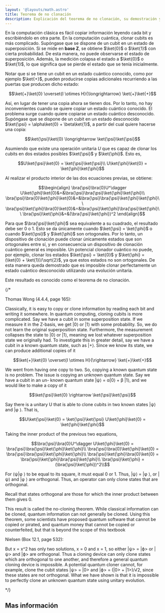 ```yaml
---
layout: '@layouts/math.astro'
title: Teorema de no clonación
description: Explicación del teorema de no clonación, su demostración y sus implicaciones en la computación cuántica.
---
```



En la computación clásica es fácil copiar información leyendo cada bit y escribiéndolo en otra parte. En la computación cuántica, clonar cubits es más complicado. Supóngase que se dispone de un cubit en un estado de superposición. Si se mide en **base Z**, se obtiene $\ket{0}$ o $\ket{1}$ con cierta probabilidad. De esta manera, no puede observarse el estado de superposición. Además, la medición colapsa el estado a $\ket{0}$ o $\ket{1}$, lo que significa que se pierde el estado que se tenía inicialmente.

Notar que si se tiene un cubit en un estado cuántico conocido, como por ejemplo $\ket{+}$, pueden producirse copias 
adicionales recurriendo a las puertas que producen dicho estado: 

```math
\ket{+}\ket{0} \overset{I \otimes H}{\longrightarrow} \ket{+}\ket{+}
```

Así, en lugar de tener una copia ahora se tienen dos. Por lo tanto, no hay inconvenientes cuando se quiere copiar un estado 
cuántico conocido. El problema surge cuando quiere copiarse un estado cuántico desconocido. Supóngase que se dispone de 
un cubit en un estado desconocido $\ket{\psi} = \alpha\ket{0} + \beta\ket{1}$, a partir del cual quiere hacerse una copia:

```math
\ket{\psi}\ket{0} \longrightarrow \ket{\psi}\ket{\psi}
```

Asumiendo que existe una operación unitaria $U$ que es capaz de clonar los cubits en dos estados posibles 
$\ket{\psi}$ y $\ket{\phi}$. Esto es, 

```math
U\ket{\psi}\ket{0} = \ket{\psi}\ket{\psi}\\
U\ket{\phi}\ket{0} = \ket{\phi}\ket{\phi}
```

Al realizar el producto interior de las dos ecuaciones previas, se obtiene:

```math
\begin{align}
\bra{\psi}\bra{0}U^\dagger U\ket{\phi}\ket{0}&=&\bra{\psi}\bra{\psi}\ket{\phi}\ket{\phi}\\
\bra{\psi}\bra{0}\ket{\phi}\ket{0}&=&\bra{\psi}\bra{\psi}\ket{\phi}\ket{\phi}\\
\bra{\psi}\ket{\phi}\bra{0}\ket{0}&=&\bra{\psi}\ket{\phi}\bra{\psi}\ket{\phi}\\
\bra{\psi}\ket{\phi}&=&(\bra{\psi}\ket{\phi})^2
\end{align}
```

Para que $\bra{\psi}\ket{\phi}$ sea equivalente a su cuadrado, el resultado debe ser $0$ o $1$. Esto 
se da únicamente cuando $\ket{\psi} = \ket{\phi}$ o cuando $\ket{\psi}$ y $\ket{\phi}$ son ortogonales. 
Por lo tanto, un dispositivo de clonación puede clonar únicamente estados que son ortogonales entre sí, y en consecuencia
un dispositivo de clonación cuántico general es imposible. Un potencial clonador cuántico no puede, por ejemplo, 
clonar los estados $\ket{\psi} = \ket{0}$ y $\ket{\phi} = (\ket{0} + \ket{1})/\sqrt{2}$, ya que estos estados no son ortogonales. 
De esta manera queda demostrado que es imposible clonar perfectamente un estado cuántico desconocido utilizando una evolución unitaria.

Este resultado es conocido como el teorema de no clonación. 


{/* 

Thomas Wong (4.4.4, page 165):

Classically, it is easy to copy or clone information by reading each bit and writing
it somewhere. In quantum computing, cloning cubits is more complicated. Say we
have a cubit in some superposition state. If we measure it in the Z-basis, we get |0⟩
or |1⟩ with some probability. So, we do not learn the original superposition state.
Furthermore, the measurement collapses the state to |0⟩ or |1⟩, meaning we lost
whatever superposition state we originally had.
To investigate this in greater detail, say we have a cubit in a known quantum
state, such as |+⟩. Since we know its state, we can produce additional copies of it

```math
\ket{+}\ket{0} \overset{I \otimes H}{\rightarrow} \ket{+}\ket{+}
```

We went from having one copy to two. So, copying a known quantum state is no
problem.
The issue is copying an unknown quantum state. Say we have a cubit in an un-
known quantum state |ψ⟩ = α|0⟩ + β |1⟩, and we would like to make a copy of it

```math
\ket{\psi}\ket{0} \rightarrow \ket{\psi}\ket{\psi}
```

Say there is a unitary U that is able to clone cubits in two known states |ψ⟩ and
|φ ⟩. That is,

```math
U\ket{\psi}\ket{0} = \ket{\psi}\ket{\psi}
U\ket{\phi}\ket{0} = \ket{\phi}\ket{\phi}
```

Taking the inner product of the previous two equations,

```math
\bra{\psi}\bra{0}U^\dagger U\ket{\phi}\ket{0} = \bra{\psi}\bra{\psi}\ket{\phi}\ket{\phi}\\
\bra{\psi}\bra{0}\ket{\phi}\ket{0} = \bra{\psi}\bra{\psi}\ket{\phi}\ket{\phi}\\
\bra{\psi}\ket{\phi}\bra{0}\ket{0} = \bra{\psi}\ket{\phi}\bra{\psi}\ket{\phi}\\
\bra{\psi}\ket{\phi} = (\bra{\psi}\ket{\phi})^2\\
```

For ⟨ψ|φ ⟩ to be equal to its square, it must equal 0 or 1. Thus, |ψ⟩ = |φ ⟩, or |ψ⟩ and |φ ⟩ are
orthogonal. Thus, an operator can only clone states that are orthogonal.

Recall that states orthogonal are those for which the inner product between them gives 0.

This result is called the no-cloning theorem. While classical information can be
cloned, quantum information can not generally be cloned.
Using this theorem, some scientists have proposed quantum software that cannot
be copied or pirated, and quantum money that cannot be copied or counterfeited,
but that is beyond the scope of this textbook


Nielsen (Box 12.1, page 532):

But x = x^2 has only two solutions, x = 0 and x = 1, so either |ψ> = |ϕ> or |ψ> and
|ϕ> are orthogonal. Thus a cloning device can only clone states which are orthogonal
to one another, and therefore a general quantum cloning device is impossible. A
potential quantum cloner cannot, for example, clone the cubit states |ψ> = |0> and
|ϕ> = (|0> + |1>)/√2, since these states are not orthogonal.
What we have shown is that it is impossible to perfectly clone an unknown quantum
state using unitary evolution.

*/}


## Mas información

<Recommendations />
<BibItem id='wong' prefix='Capítulo 4.4.4, ' rate='r' />
<BibItem id='circuitsQiskit' rate='a' />
<BibItem id='nielsen' prefix='Capítulo 12.1.1, ' rate='o' />
<BibItem id='quantumFunctionsSoar' rate='o' />
